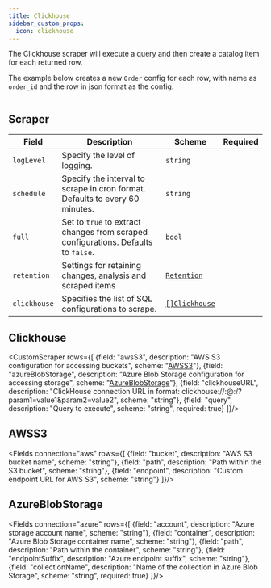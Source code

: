 ```yaml
---
title: Clickhouse
sidebar_custom_props:
  icon: clickhouse
---
```


The Clickhouse scraper will execute a query and then create a catalog item for each returned row.

The example below creates a new `Order` config for each row, with name as `order_id` and the row in json format as the config.

```yaml title="clickhouse-scraper.yaml" file=<rootDir>/modules/config-db/fixtures/clickhouse.yaml
```

## Scraper

| Field       | Description                                                                        | Scheme                                       | Required |
| ----------- | ---------------------------------------------------------------------------------- | -------------------------------------------- | -------- |
| `logLevel`  | Specify the level of logging.                                                      | `string`                                     |          |
| `schedule`  | Specify the interval to scrape in cron format. Defaults to every 60 minutes.       | `string`                                     |          |
| `full`      | Set to `true` to extract changes from scraped configurations. Defaults to `false`. | `bool`                                       |          |
| `retention` | Settings for retaining changes, analysis and scraped items                         | [`Retention`](/guide/config-db/concepts/retention) |          |
| `clickhouse`| Specifies the list of SQL configurations to scrape.                                | [`[]Clickhouse`](#clickhouse)                            |          |

## Clickhouse

<CustomScraper rows={[
  {field: "awsS3", description: "AWS S3 configuration for accessing buckets", scheme: "[AWSS3](#awss3)"},
  {field: "azureBlobStorage", description: "Azure Blob Storage configuration for accessing storage", scheme: "[AzureBlobStorage](#azureblobstorage)"},
  {field: "clickhouseURL", description: "ClickHouse connection URL in format: clickhouse://<user>:<password>@<host>:<port>/<database>?param1=value1&param2=value2", scheme: "string"},
  {field: "query", description: "Query to execute", scheme: "string", required: true}
]}/>


## AWSS3

<Fields connection="aws" rows={[
  {field: "bucket", description: "AWS S3 bucket name", scheme: "string"},
  {field: "path", description: "Path within the S3 bucket", scheme: "string"},
  {field: "endpoint", description: "Custom endpoint URL for AWS S3", scheme: "string"}
]}/>

## AzureBlobStorage

<Fields connection="azure" rows={[
  {field: "account", description: "Azure storage account name", scheme: "string"},
  {field: "container", description: "Azure Blob Storage container name", scheme: "string"},
  {field: "path", description: "Path within the container", scheme: "string"},
  {field: "endpointSuffix", description: "Azure endpoint suffix", scheme: "string"},
  {field: "collectionName", description: "Name of the collection in Azure Blob Storage", scheme: "string", required: true}
]}/>
